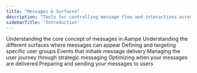 ```yaml
---
title: "Messages & Surfaces"
description: "Tools for controlling message flow and interactions across different surfaces"
sidebarTitle: "Introduction"
---
```


<CardGroup cols={2}>
  <Card title="What is a message?" href="/knowledge_hub/messages_and_surfaces/messages" cta="See Details">
    Understanding the core concept of messages in Aampe
  </Card>
  <Card title="What is a surface?" href="/knowledge_hub/messages_and_surfaces/surfaces" cta="See Details">
    Understanding the different surfaces where messages can appear
  </Card>
  <Card title="Audiences" href="/knowledge_hub/messages_and_surfaces/audiences" cta="See Details">
    Defining and targeting specific user groups
  </Card>
  <Card title="Triggers" href="/knowledge_hub/messages_and_surfaces/triggers" cta="See Details">
    Events that initiate message delivery
  </Card>
  <Card title="Funnel" href="/knowledge_hub/messages_and_surfaces/funnel" cta="See Details">
    Managing the user journey through strategic messaging
  </Card>
  <Card title="Scheduling" href="/knowledge_hub/messages_and_surfaces/scheduling" cta="See Details">
    Optimizing when your messages are delivered
  </Card>
  <Card title="Launch your message" href="/knowledge_hub/messages_and_surfaces/launch_your_message" cta="See Details">
    Preparing and sending your messages to users
  </Card>
</CardGroup>